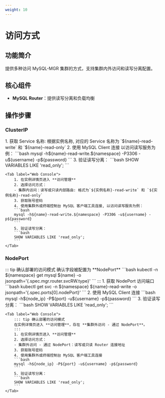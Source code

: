 ```yaml
---
weight: 10
---
```

# 访问方式

## 功能简介
提供多种访问 MySQL-MGR 集群的方式，支持集群内外访问和读写分离配置。

## 核心组件
- **MySQL Router**：提供读写分离和负载均衡

## 操作步骤

### ClusterIP

<Tabs>
    <Tab label="CLI">
        1. 获取 Service 名称: 根据实例名称, 对应的 Service 名称为 `${name}-read-write` 和 `${name}-read-only`
        2. 使用 MySQL Client 连接
        以访问读写服务为例：
        ```bash
        mysql -h${name}-read-write.${namespace} -P3306 -u${username} -p${password}
        ```
        3. 验证读写分离：
        ```bash
        SHOW VARIABLES LIKE 'read_only';
        ```
    </Tab>

    <Tab label="Web Console">
        1. 在实例详情页进入 **访问管理**
        2. 选择访问方式：
        - 集群内访问：读写或只读内部路由: 格式为`${实例名称}-read-write` 和 `${实例名称}-read-only`
        3. 获取账号密码
        4. 使用集群外或终端控制台 MySQL 客户端工具连接, 以访问读写服务为例：
        ```bash
        mysql -h${name}-read-write.${namespace} -P3306 -u${username} -p${password}
        ```
        5. 验证读写分离：
        ```bash
        SHOW VARIABLES LIKE 'read_only';
        ```
    </Tab>
</Tabs>


### NodePort
<Tabs>
    <Tab label="CLI">
        ::: tip 确认部署的访问模式
        确认字段被配置为 **NodePort**
        ```bash
        kubectl -n ${namespace} get mysql ${name} -o jsonpath='{.spec.mgr.router.svcRW.type}'
        ```
        :::
        1. 获取 NodePort 访问端口
        ```bash
        kubectl get svc -n ${namespace} ${name}-read-write -o jsonpath='{.spec.ports[0].nodePort}'
        ```
        2. 使用 MySQL Client 连接
        ```bash
        mysql -h${node_ip} -P${port} -u${username} -p${password}
        ```
        3. 验证读写分离：
        ```bash
        SHOW VARIABLES LIKE 'read_only';
        ```
    </Tab>

    <Tab label="Web Console">
        ::: tip 确认部署的访问模式
        在实例详情页进入 **访问管理**，存在 **集群外访问 - 通过 NodePort**。
        :::
        1. 在实例详情页进入 **访问管理**
        2. 选择访问方式：
        - 集群外访问 - 通过 NodePort：读写或只读 Router 连接地址
        3. 获取账号密码
        4. 使用集群外或终端控制台 MySQL 客户端工具连接
        ```bash
        mysql -h${node_ip} -P${port} -u${username} -p${password}
        ```
        5. 验证读写分离：
        ```bash
        SHOW VARIABLES LIKE 'read_only';
        ```
    </Tab>
</Tabs>
